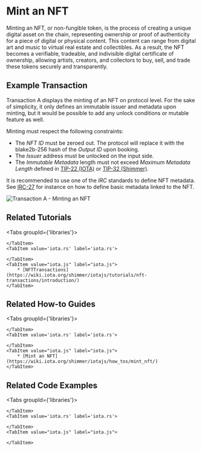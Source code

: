 # Mint an NFT

Minting an NFT, or non-fungible token, is the process of creating a unique digital asset on the chain, representing
ownership or proof of authenticity for a piece of digital or physical content. This content can range from digital art
and music to virtual real estate and collectibles. As a result, the NFT becomes a verifiable, tradeable, and indivisible
digital certificate of ownership, allowing artists, creators, and collectors to buy, sell, and trade these tokens
securely and transparently.

## Example Transaction

Transaction A displays the minting of an NFT on protocol level. For the sake of simplicity, it only defines an immutable
issuer and metadata upon minting, but it would be possible to add any unlock conditions or mutable feature as well.

Minting must respect the following constraints:
 - The _NFT ID_ must be zeroed out. The protocol will replace it with the blake2b-256 hash of the _Output ID_ upon booking.
 - The _Issuer_ address must be unlocked on the input side.
 - The _Immutable Metadata_ length must not exceed _Maximum Metadata Length_ defined in
[TIP-22 (IOTA)](https://github.com/Wollac/protocol-rfcs/blob/protocol-parameters/tips/TIP-0022/tip-0022.md) or
[TIP-32 (Shimmer)](https://github.com/iotaledger/tips/blob/shimmer-params/tips/TIP-0032/tip-0032.md).

It is recommended to use one of the _IRC_ standards to define NFT metadata. See
[IRC-27](https://github.com/Kami-Labs/tips/blob/main/tips/TIP-0027/tip-0027.md) for instance on how to define basic
metadata linked to the NFT.

![Transaction A - Minting an NFT](/img/stardust_explanations/stardust_ledger_anatomy/nft_transaction/tx_A.svg)



## Related Tutorials

<Tabs groupId={'libraries'}>
    <TabItem value="wallet.rs" label="wallet.rs" >

    </TabItem>
    <TabItem value='iota.rs' label='iota.rs'>

    </TabItem>
    <TabItem value="iota.js" label="iota.js">
        * [NFTTransactions](https://wiki.iota.org/shimmer/iotajs/tutorials/nft-transactions/introduction/)
    </TabItem>
</Tabs>

## Related How-to Guides

<Tabs groupId={'libraries'}>
    <TabItem value="wallet.rs" label="wallet.rs" >

    </TabItem>
    <TabItem value='iota.rs' label='iota.rs'>

    </TabItem>
    <TabItem value="iota.js" label="iota.js">
        * [Mint an NFT](https://wiki.iota.org/shimmer/iotajs/how_tos/mint_nft/)
    </TabItem>
</Tabs>


## Related Code Examples

<Tabs groupId={'libraries'}>
    <TabItem value="wallet.rs" label="wallet.rs" >

    </TabItem>
    <TabItem value='iota.rs' label='iota.rs'>

    </TabItem>
    <TabItem value="iota.js" label="iota.js">

    </TabItem>
</Tabs>
